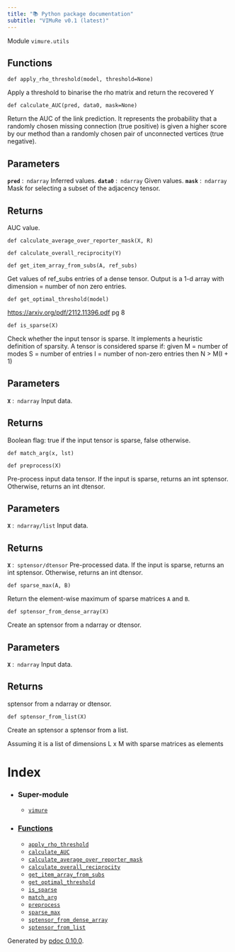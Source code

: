 ```yaml
---
title: "📚 Python package documentation"
subtitle: "VIMuRe v0.1 (latest)"
---
```

Module `vimure.utils`

## Functions

`def apply_rho_threshold(model, threshold=None)`

Apply a threshold to binarise the rho matrix and return the recovered Y

`def calculate_AUC(pred, data0, mask=None)`

Return the AUC of the link prediction. It represents the probability that a randomly chosen missing connection
(true positive) is given a higher score by our method than a randomly chosen pair of unconnected vertices
(true negative).


## Parameters

**`pred`** : `ndarray`
Inferred values.
**`data0`** : `ndarray`
Given values.
**`mask`** : `ndarray`
Mask for selecting a subset of the adjacency tensor.

## Returns


AUC value.

`def calculate_average_over_reporter_mask(X, R)`

`def calculate_overall_reciprocity(Y)`

`def get_item_array_from_subs(A, ref_subs)`

Get values of ref_subs entries of a dense tensor.
Output is a 1-d array with dimension = number of non zero entries.

`def get_optimal_threshold(model)`

<https://arxiv.org/pdf/2112.11396.pdf> pg 8

`def is_sparse(X)`

Check whether the input tensor is sparse.
It implements a heuristic definition of sparsity. A tensor is considered sparse if:
given
M = number of modes
S = number of entries
I = number of non-zero entries
then
N > M(I + 1)


## Parameters

**`X`** : `ndarray`
Input data.

## Returns


Boolean flag: true if the input tensor is sparse, false otherwise.

`def match_arg(x, lst)`

`def preprocess(X)`

Pre-process input data tensor.
If the input is sparse, returns an int sptensor. Otherwise, returns an int dtensor.


## Parameters

**`X`** : `ndarray/list`
Input data.

## Returns

**`X`** : `sptensor/dtensor`
Pre-processed data. If the input is sparse, returns an int sptensor. Otherwise, returns an int dtensor.

`def sparse_max(A, B)`

Return the element-wise maximum of sparse matrices `A` and `B`.

`def sptensor_from_dense_array(X)`

Create an sptensor from a ndarray or dtensor.


## Parameters

**`X`** : `ndarray`
Input data.

## Returns


sptensor from a ndarray or dtensor.

`def sptensor_from_list(X)`

Create an sptensor a sptensor from a list.


Assuming it is a list of dimensions L x M with sparse matrices as elements

# Index

* ### Super-module


	+ [`vimure`](vimure.index.html)
* ### [Functions](#header-functions)


	+ [`apply_rho_threshold`](vimure.#vimure.utils.apply_rho_threshold)
	+ [`calculate_AUC`](vimure.#vimure.utils.calculate_AUC)
	+ [`calculate_average_over_reporter_mask`](vimure.#vimure.utils.calculate_average_over_reporter_mask)
	+ [`calculate_overall_reciprocity`](vimure.#vimure.utils.calculate_overall_reciprocity)
	+ [`get_item_array_from_subs`](vimure.#vimure.utils.get_item_array_from_subs)
	+ [`get_optimal_threshold`](vimure.#vimure.utils.get_optimal_threshold)
	+ [`is_sparse`](vimure.#vimure.utils.is_sparse)
	+ [`match_arg`](vimure.#vimure.utils.match_arg)
	+ [`preprocess`](vimure.#vimure.utils.preprocess)
	+ [`sparse_max`](vimure.#vimure.utils.sparse_max)
	+ [`sptensor_from_dense_array`](vimure.#vimure.utils.sptensor_from_dense_array)
	+ [`sptensor_from_list`](vimure.#vimure.utils.sptensor_from_list)

Generated by [pdoc 0.10.0](https://pdoc3.github.io/pdoc "pdoc: Python API documentation generator").

